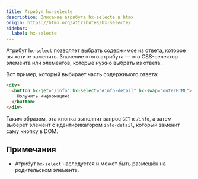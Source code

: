 ```yaml
---
title: Атрибут hx-selecte
description: Описание атрибута hx-selecte в htmx
origin: https://htmx.org/attributes/hx-selecte/
sidebar:
  label: hx-selecte
---
```


Атрибут `hx-select` позволяет выбрать содержимое из ответа, которое вы хотите заменить. Значение этого атрибута — это CSS-селектор элемента или элементов, которые нужно выбрать из ответа.

Вот пример, который выбирает часть содержимого ответа:

```html
<div>
  <button hx-get="/info" hx-select="#info-detail" hx-swap="outerHTML">
    Получить информацию!
  </button>
</div>
```

Таким образом, эта кнопка выполнит запрос `GET` к `/info`, а затем выберет элемент с идентификатором `info-detail`, который заменит саму кнопку в DOM.

## Примечания

* Атрибут `hx-select` наследуется и может быть размещён на родительском элементе.
